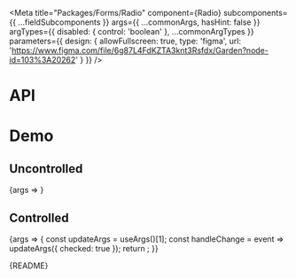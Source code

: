 
<Meta
  title="Packages/Forms/Radio"
  component={Radio}
  subcomponents={{ ...fieldSubcomponents }}
  args={{
    ...commonArgs,
    hasHint: false
  }}
  argTypes={{
    disabled: { control: 'boolean' },
    ...commonArgTypes
  }}
  parameters={{
    design: {
      allowFullscreen: true,
      type: 'figma',
      url: 'https://www.figma.com/file/6g87L4FdKZTA3knt3Rsfdx/Garden?node-id=103%3A20262'
    }
  }}
/>

# API

<ArgsTable />

# Demo

## Uncontrolled

<Canvas>
  <Story name="Uncontrolled">{args => <RadioStory {...args} />}</Story>
</Canvas>

## Controlled

<Canvas>
  <Story name="Controlled" args={{ checked: false }}>
    {args => {
      const updateArgs = useArgs()[1];
      const handleChange = event => updateArgs({ checked: true });
      return <RadioStory {...args} onChange={handleChange} />;
    }}
  </Story>
</Canvas>

<Markdown>{README}</Markdown>
